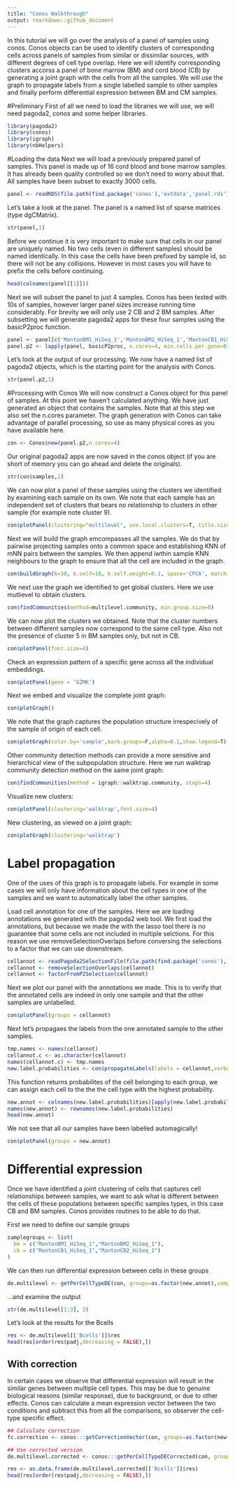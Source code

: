 ```yaml
---
title: "Conos Walkthrough"
output: rmarkdown::github_document
---
```


In this tutorial we will go over the analysis of a panel of samples using conos. Conos objects can be used to identify clusters of corresponding cells across panels of samples from similar or dissimilar sources, with different degrees of cell type overlap. Here we will identify corresponding clusters accorss a panel of bone marrow (BM) and cord blood (CB) by generating a joint graph with the cells from all the samples. We will use the graph to propagate labels from a single labelled sample to other samples and finally perform differential expression between BM and CM samples.

#Preliminary 
First of all we need to load the libraries we will use, we will need pagoda2, conos and some helper libraries.
```r
library(pagoda2)
library(conos)
library(igraph)
library(nbHelpers)
```

#Loading the data
Next we will load a previously prepared panel of samples. This panel is made up of 16 cord blood and bone marrow samples. It has already been quality controlled so we don't need to worry about that. All samples have been subset to exactly 3000 cells.
```r
panel <- readRDS(file.path(find.package('conos'),'extdata','panel.rds'))
```

Let's take a look at the panel. The panel is a named list of sparse matrices (type dgCMatrix).
```r
str(panel,1)
```

Before we continue it is very important to make sure that cells in our panel are uniquely named. No two cells (even in different samples) should be named identically. In this case the cells have been prefixed by sample id, so there will not be any collisions. However in most cases you will have to prefix the cells before continuing.
```r
head(colnames(panel[[1]]))
```

Next we will subset the panel to just 4 samples. Conos has been tested with 10s of samples, however larger panel sizes increase running time considerably. For brevity we will only use 2 CB and 2 BM samples. After subsetting we will generate pagoda2 apps for these four samples using the basicP2proc function.
```r
panel <- panel[c('MantonBM1_HiSeq_1','MantonBM2_HiSeq_1','MantonCB1_HiSeq_1','MantonCB2_HiSeq_1')]
panel.p2 <- lapply(panel, basicP2proc, n.cores=4, min.cells.per.gene=0)
```

Let's look at the output of our processing. We now have a named list of pagoda2 objects, which is the starting point for the analysis with Conos.
```r
str(panel.p2,1)
```
#Processing with Conos
We will now construct a Conos object for this panel of samples. At this point we haven't calculated anything. We have just generated an object that contains the samples. Note that at this step we also set the n.cores parameter. The graph generation with Conos can take advantage of parallel processing, so use as many physical cores as you have available here.
```r
con <- Conos$new(panel.p2,n.cores=4)
```

Our original pagoda2 apps are now saved in the conos object (if you are short of memory you can go ahead and delete the originals).
```r
str(con$samples,1)
```

We can now plot a panel of these samples using the clusters we identified by examining each sample on its own. We note that each sample has an independent set of clusters that bears no relationship to clusters in other sample (for example note cluster 9).
```r
con$plotPanel(clustering="multilevel", use.local.clusters=T, title.size=6)
```

Next we will build the graph emcompasses all the samples. We do that by pairwise projecting samples onto a common space and establishing KNN of mNN pairs between the samples. We then append iwthin sample KNN neighbours to the graph to ensure that all the cell are included in the graph.
```r
con$buildGraph(k=30, k.self=10, k.self.weight=0.1, space='CPCA', matching.method='mNN', metric='angular', data.type='counts', l2.sigma=1e5, var.scale =TRUE, ncomps=50, n.odgenes=1000, return.details=T,neighborhood.average=FALSE,neighborhood.average.k=10, exclude.pairs=NULL, exclude.samples=NULL, common.centering=TRUE , verbose=TRUE)
```

We next use the graph we identified to get global clusters. Here we use mutlievel to obtain clusters.
```r
con$findCommunities(method=multilevel.community, min.group.size=0)
```

We can now plot the clusters we obtained. Note that the cluster numbers between different samples now correspond to the same cell type. Also not the presence of cluster 5 in BM samples only, but not in CB.
```r
con$plotPanel(font.size=4)
```

Check an expression pattern of a specific gene across all the individual embeddings.
```r
con$plotPanel(gene = 'GZMK')
```


Next we embed and visualize the complete joint graph:
```r
con$plotGraph()
```

We note that the graph captures the population structure irrespecively of the sample of origin of each cell.
```r
con$plotGraph(color.by='sample',mark.groups=F,alpha=0.1,show.legend=T)
```

Other community detection methods can provide a more sensitive and hierarchical view of the subpopulation structure. Here we run walktrap community detection method on the same joint graph:
```r
con$findCommunities(method = igraph::walktrap.community, steps=4)
```

Visualize new clusters:
```r
con$plotPanel(clustering='walktrap',font.size=4)
```

New clustering, as viewed on a joint graph:
```r
con$plotGraph(clustering='walktrap')
```

# Label propagation
One of the uses of this graph is to propagate labels. For example in some cases we will only have information about the cell types in one of the samples and we want to automatically label the other samples.

Load cell annotation for one of the samples. Here we are loading annotations we generated with the pagoda2 web tool. We first load the annotations, but because we made the with the lasso tool there is no guarantee that some cells are not included in multiple selctions. For this reason we use removeSelectionOverlaps before conversing the selections to a factor that we can use downstream.
```r
cellannot <- readPagoda2SelectionFile(file.path(find.package('conos'),'extdata','selections.txt'))
cellannot <- removeSelectionOverlaps(cellannot)
cellannot <- factorFromP2Selection(cellannot)
```

Next we plot our panel with the annotations we made. This is to verify that the annotated cells are indeed in only one sample and that the other samples are unlabelled.
```r
con$plotPanel(groups = cellannot)
```

Next let's propagaes the labels from the one annotated sample to the other samples.
```r
tmp.names <- names(cellannot)
cellannot.c <- as.character(cellannot)
names(cellannot.c) <- tmp.names
new.label.probabilities <- con$propagateLabels(labels = cellannot,verbose = T)
```

This function returns probabilites of the cell belonging to each group, we can assign each cell to the the the cell type with the highest probability.
```r
new.annot <- colnames(new.label.probabilities)[apply(new.label.probabilities,1,which.max)]
names(new.annot) <- rownames(new.label.probabilities)
head(new.annot)
```

We not see that all our samples have been labelled automagically!
```r
con$plotPanel(groups = new.annot)
```


# Differential expression

Once we have identified a joint clustering of cells that captures cell relationships between samples, we want to ask what is different between the cells of these populations between specific samples types, in this case CB and BM samples. Conos provides routines to be able to do that.

First we need to define our sample groups
```r
samplegroups <- list(
  bm = c("MantonBM1_HiSeq_1","MantonBM2_HiSeq_1"),
  cb = c("MantonCB1_HiSeq_1","MantonCB2_HiSeq_1")
)
```

We can then run differential expression between cells in these groups
```r
de.multilevel <- getPerCellTypeDE(con, groups=as.factor(new.annot),sampleGroups = samplegroups, reflevel='bm', n.cores=1)
```

...and examine the output
```r
str(de.multilevel[1:3], 2)
```

Let's look at the results for the Bcells
```r
res <- de.multilevel[['Bcells']]$res
head(res[order(res$padj,decreasing = FALSE),])
```



## With correction

In certain cases we observe that differential expression will result in the similar genes between multiple cell types. This may be due to genuine biological reasons (similar response), due to background, or due to other effects. Conos can calculate a mean expression vector between the two conditions and subtract this from all the comparisons, so observer the cell-type specific effect.

```r
## Calculate correction
fc.correction <- conos:::getCorrectionVector(con, groups=as.factor(new.annot),sampleGroups = samplegroups, reflevel='bm', n.cores=2,correction.method='varianceweighted')

## Use corrected version
de.multilevel.corrected <- conos:::getPerCellTypeDECorrected(con, groups=as.factor(new.annot),sampleGroups = samplegroups, reflevel='bm', n.cores=2, correction = fc.correction)
```

```r
res <- as.data.frame(de.multilevel.corrected[['Bcells']]$res)
head(res[order(res$padj,decreasing = FALSE),])
```
